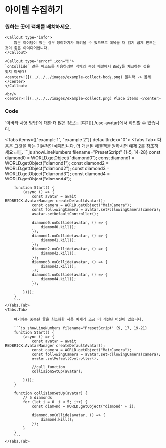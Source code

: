 
# 아이템 수집하기

<Steps>

### 원하는 곳에 객체를 배치하세요.

    <Callout type="info">
        많은 아이템이 있는 경우 정리하기가 어려울 수 있으므로 제목을 더 읽기 쉽게 만드는 것이 좋은 아이디어입니다.
    </Callout>

    <Callout type="error" icon="‼️">
    `onCollide` 같은 메소드를 사용하려면 객체의 속성 패널에서 Body를 체크하는 것을
    잊지 마세요!
    <center>![](../../../images/example-collect-body.png) 물리학 -> 몸체</center>
    </Callout>

    <br/>
    <center>![](../../../images/example-collect.png) Place items </center>

### Code

<Callout type="info">
  `아바타 사용 방법`에 대한 더 많은 정보는 [여기](./use-avatar)에서 확인할 수
  있습니다.
</Callout>

<Tabs items={["example 1", "example 2"]} defaultIndex="0">
    <Tabs.Tab>
        <Callout type="info">
            다음은 그것을 하는 기본적인 예제입니다. 더 개선된 해결책을 원하시면 예제 2를 참조하세요 👉🏼.
        </Callout>
        ```js showLineNumbers filename="PresetScript" {1-5, 14-28}
        const diamond0 = WORLD.getObject("diamond0");
        const diamond1 = WORLD.getObject("diamond1");
        const diamond2 = WORLD.getObject("diamond2");
        const diamond3 = WORLD.getObject("diamond3");
        const diamond4 = WORLD.getObject("diamond4");

        function Start() {
            (async () => {
                const avatar = await REDBRICK.AvatarManager.createDefaultAvatar();
                const camera = WORLD.getObject("MainCamera");
                const followingCamera = avatar.setFollowingCamera(camera);
                avatar.setDefaultController();

                diamond0.onCollide(avatar, () => {
                    diamond0.kill();
                });
                diamond1.onCollide(avatar, () => {
                    diamond1.kill();
                });
                diamond2.onCollide(avatar, () => {
                    diamond2.kill();
                });
                diamond3.onCollide(avatar, () => {
                    diamond3.kill();
                });
                diamond4.onCollide(avatar, () => {
                    diamond4.kill();
                });

            })();
        }
        ```
    </Tabs.Tab>
    <Tabs.Tab>

        여기에는 중복된 줄을 최소화한 사용 예제가 조금 더 개선된 버전이 있습니다.

        ```js showLineNumbers filename="PresetScript" {9, 17, 19-21}
        function Start() {
            (async () => {
                const avatar = await REDBRICK.AvatarManager.createDefaultAvatar();
                const camera = WORLD.getObject("MainCamera");
                const followingCamera = avatar.setFollowingCamera(camera);
                avatar.setDefaultController();

                //call function
                collisionSetUp(avatar);

            })();
        }

        function collisionSetUp(avatar) {
            // 5 diamonds
            for (let i = 0; i < 5; i++) {
                const diamond = WORLD.getObject("diamond" + i);

                diamond.onCollide(avatar, () => {
                    diamond.kill();
                });
            }
        }
        ```
    </Tabs.Tab>

</Tabs>

</Steps>

